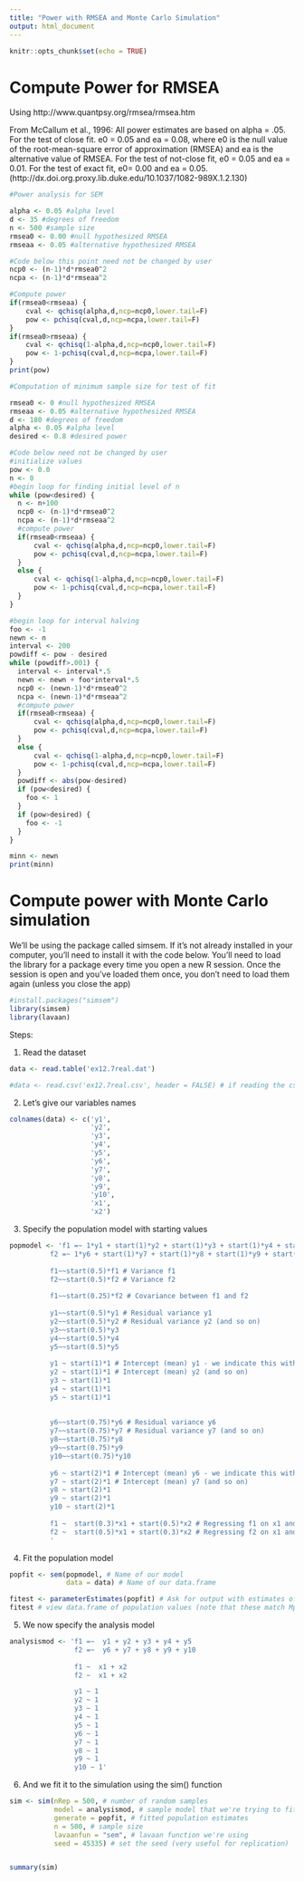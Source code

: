 ---
title: "Power with RMSEA and Monte Carlo Simulation"
output: html_document
---

```{r setup, include=FALSE}
knitr::opts_chunk$set(echo = TRUE)
```


# Compute Power for RMSEA 

Using http://www.quantpsy.org/rmsea/rmsea.htm

From McCallum et al., 1996:
All power estimates are based on alpha = .05. For the test of close fit. e0 = 0.05 and ea = 0.08, where e0 is the null value of the root-mean-square error of approximation (RMSEA) and ea is the alternative value of RMSEA. For the test of not-close fit, e0 = 0.05 and ea = 0.01. For the test of exact fit, e0= 0.00 and ea = 0.05.(http://dx.doi.org.proxy.lib.duke.edu/10.1037/1082-989X.1.2.130)


```{r, Power analysis for SEM}

#Power analysis for SEM

alpha <- 0.05 #alpha level
d <- 35 #degrees of freedom
n <- 500 #sample size
rmsea0 <- 0.00 #null hypothesized RMSEA
rmseaa <- 0.05 #alternative hypothesized RMSEA

#Code below this point need not be changed by user
ncp0 <- (n-1)*d*rmsea0^2
ncpa <- (n-1)*d*rmseaa^2

#Compute power
if(rmsea0<rmseaa) {
    cval <- qchisq(alpha,d,ncp=ncp0,lower.tail=F)
    pow <- pchisq(cval,d,ncp=ncpa,lower.tail=F)
}
if(rmsea0>rmseaa) {
    cval <- qchisq(1-alpha,d,ncp=ncp0,lower.tail=F)
    pow <- 1-pchisq(cval,d,ncp=ncpa,lower.tail=F)
}
print(pow)


```

```{r, Computation of minimum sample size}
#Computation of minimum sample size for test of fit

rmsea0 <- 0 #null hypothesized RMSEA
rmseaa <- 0.05 #alternative hypothesized RMSEA
d <- 180 #degrees of freedom
alpha <- 0.05 #alpha level
desired <- 0.8 #desired power

#Code below need not be changed by user
#initialize values
pow <- 0.0
n <- 0
#begin loop for finding initial level of n
while (pow<desired) {
  n <- n+100
  ncp0 <- (n-1)*d*rmsea0^2
  ncpa <- (n-1)*d*rmseaa^2
  #compute power
  if(rmsea0<rmseaa) {
      cval <- qchisq(alpha,d,ncp=ncp0,lower.tail=F)
      pow <- pchisq(cval,d,ncp=ncpa,lower.tail=F)
  }
  else {
      cval <- qchisq(1-alpha,d,ncp=ncp0,lower.tail=F)
      pow <- 1-pchisq(cval,d,ncp=ncpa,lower.tail=F)
  }
}

#begin loop for interval halving
foo <- -1
newn <- n
interval <- 200
powdiff <- pow - desired
while (powdiff>.001) {
  interval <- interval*.5
  newn <- newn + foo*interval*.5
  ncp0 <- (newn-1)*d*rmsea0^2
  ncpa <- (newn-1)*d*rmseaa^2
  #compute power
  if(rmsea0<rmseaa) {
      cval <- qchisq(alpha,d,ncp=ncp0,lower.tail=F)
      pow <- pchisq(cval,d,ncp=ncpa,lower.tail=F)
  }
  else {
      cval <- qchisq(1-alpha,d,ncp=ncp0,lower.tail=F)
      pow <- 1-pchisq(cval,d,ncp=ncpa,lower.tail=F)
  }
  powdiff <- abs(pow-desired)
  if (pow<desired) {
    foo <- 1
  }
  if (pow>desired) {
    foo <- -1
  }
}

minn <- newn
print(minn)
```

# Compute power with Monte Carlo simulation

We'll be using the package called simsem. If it's not already installed in your computer, you'll need to install it with the code below.
You'll need to load the library for a package every time you open a new R session. Once the session is open and you've loaded them once, you don't need to load them again (unless you close the app)

```{r, packages}
#install.packages("simsem")
library(simsem)
library(lavaan)

```

Steps: 

1. Read the dataset

```{r, Read the dataset}
data <- read.table('ex12.7real.dat')

#data <- read.csv('ex12.7real.csv', header = FALSE) # if reading the csv version

```

2. Let's give our variables names

```{r, variables names}
colnames(data) <- c('y1',
                    'y2',
                    'y3',
                    'y4',
                    'y5',
                    'y6',
                    'y7',
                    'y8',
                    'y9',
                    'y10',
                    'x1',
                    'x2')
```

3. Specify the population model with starting values

```{r, population model}
popmodel <- 'f1 =~ 1*y1 + start(1)*y2 + start(1)*y3 + start(1)*y4 + start(1)*y5 # Latent varible f1 #factor f1 is composed of y1-y5 indicators
          f2 =~ 1*y6 + start(1)*y7 + start(1)*y8 + start(1)*y9 + start(1)*y10 # Latent variable f2 #factor f2 is composed of y6-y10 indicators
          
          f1~~start(0.5)*f1 # Variance f1
          f2~~start(0.5)*f2 # Variance f2
          
          f1~~start(0.25)*f2 # Covariance between f1 and f2
          
          y1~~start(0.5)*y1 # Residual variance y1
          y2~~start(0.5)*y2 # Residual variance y2 (and so on)
          y3~~start(0.5)*y3
          y4~~start(0.5)*y4
          y5~~start(0.5)*y5
          
          y1 ~ start(1)*1 # Intercept (mean) y1 - we indicate this with ~ 1
          y2 ~ start(1)*1 # Intercept (mean) y2 (and so on)
          y3 ~ start(1)*1
          y4 ~ start(1)*1
          y5 ~ start(1)*1
        
          
          y6~~start(0.75)*y6 # Residual variance y6
          y7~~start(0.75)*y7 # Residual variance y7 (and so on)
          y8~~start(0.75)*y8
          y9~~start(0.75)*y9
          y10~~start(0.75)*y10
          
          y6 ~ start(2)*1 # Intercept (mean) y6 - we indicate this with ~ 1
          y7 ~ start(2)*1 # Intercept (mean) y7 (and so on)
          y8 ~ start(2)*1 
          y9 ~ start(2)*1 
          y10 ~ start(2)*1 
          
          f1 ~  start(0.3)*x1 + start(0.5)*x2 # Regressing f1 on x1 and x2
          f2 ~  start(0.5)*x1 + start(0.3)*x2 # Regressing f2 on x1 and x2
          '
```

4. Fit the population model

```{r, Fit pop the model}

popfit <- sem(popmodel, # Name of our model
              data = data) # Name of our data.frame

fitest <- parameterEstimates(popfit) # Ask for output with estimates of fit and create data.frame with values
fitest # view data.frame of population values (note that these match Mplus's)

```

5. We now specify the analysis model 

```{r, specify the analysis model}

analysismod <- 'f1 =~  y1 + y2 + y3 + y4 + y5 
                f2 =~  y6 + y7 + y8 + y9 + y10
          
                f1 ~  x1 + x2
                f2 ~  x1 + x2

                y1 ~ 1
                y2 ~ 1
                y3 ~ 1
                y4 ~ 1
                y5 ~ 1
                y6 ~ 1
                y7 ~ 1
                y8 ~ 1                
                y9 ~ 1
                y10 ~ 1'

```

6. And we fit it to the simulation using the sim() function

```{r, fit the analysis model}

sim <- sim(nRep = 500, # number of random samples
           model = analysismod, # sample model that we're trying to fit
           generate = popfit, # fitted population estimates
           n = 500, # sample size
           lavaanfun = "sem", # lavaan function we're using
           seed = 45335) # set the seed (very useful for replication)


summary(sim)

```
